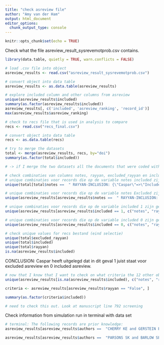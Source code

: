 ```yaml
---
title: "check asreview file"
author: "Amy van der Ham"
output: html_document
editor_options: 
  chunk_output_type: console
---
```


```r
knitr::opts_chunk$set(echo = TRUE)
```
Check what the file asreview_result_sysrevemotprob.csv contains. 

```r
library(data.table, quietly = TRUE, warn.conflicts = FALSE)

# load .csv file into object 
asreview_results <- read.csv("asreview_result_sysrevemotprob.csv")

# convert object into data table
asreview_results <- as.data.table(asreview_results)

# explore included column and other columns from asreview
unique(asreview_results$included)
summary(as.factor(asreview_results$included))
asreview_results[, c('included', 'asreview_ranking', 'record_id')]
max(asreview_results$asreview_ranking)

# check to recs file that is used in analysis to compare
recs <- read.csv("recs_final.csv")

# convert object into data table
recs <- as.data.table(recs)

# try to merge the datasets 
total <- merge(asreview_results, recs, by="doi")
summary(as.factor(total$included))

# -> if I merge the two datasets all the documents that were coded with a 1 (i.e. relevant/included) in the column included are dropped as well as so articles that had the value NA on the variable included? 

# check combinaties van columns notes, rayyan, excluded_rayyan en included
# unique combinaties voor records die op de variable notes included zijn geassigned 
unique(total[total$notes ==  " RAYYAN-INCLUSION: {\"Caspar\"=>\"Included\"}", c("rayyan", "excluded_rayyan", "included")])

# unique combinaties voor records die op de variable notes Excluded zijn geassigned 
unique(asreview_results[asreview_results$notes ==  " RAYYAN-INCLUSION: {\"Caspar\"=>\"Excluded\"}", c("rayyan", "excluded_rayyan", "included")])

# unique combinaties voor records die op de variable included 1 zijn geassigned
unique(asreview_results[asreview_results$included == 1, c("notes", "rayyan", "excluded_rayyan")])

# unique combinaties voor records die op de variable included 0 zijn geassigned
unique(asreview_results[asreview_results$included == 0, c("notes", "rayyan", "excluded_rayyan")])

# check unique values for recs bestand (eind selectie)
unique(total$excluded_rayyan)
unique(total$included)
unique(total$rayyan)
is.na(asreview_results$included)
```
CONCLUSION: Caspar heeft uitgelegd dat in dit geval 1 juist staat voor excluded asreview en 0 included asreview. 

```r
# now that I know that I want to check on what criteria the 12 other observations are deleted. Expect this to be based on rayyan = False and included = na but this is does not seem to be the case looking at the criteria below. 
unique(asreview_results[is.na(asreview_results$included), c("notes", "rayyan", "excluded_rayyan")])

criteria <- asreview_results[asreview_results$rayyan == "False", ]

summary(as.factor(criteria$included))

# need to check this out. Look at manuscript line 792 screening
```


Check information from simulation run in terminal with data set 
```r
# terminal: The following records are prior knowledge:
asreview_results[asreview_results$authors ==  "CHERRY KE and GERSTEIN ED and CICIOLLA L", c("included", "title")]

asreview_results[asreview_results$authors ==  "PARSONS SK and BARLOW SE and LEVY SL and SUPRAN SE and KAPLAN SH", c("included", "title")]
```

